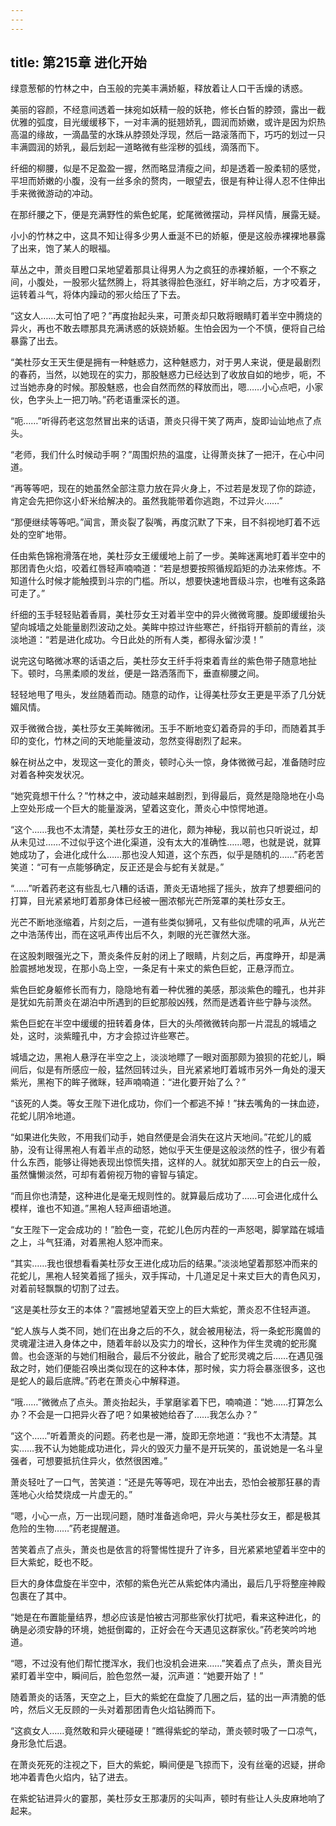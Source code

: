```yaml
---
---
---
```

title: 第215章 进化开始
---



绿意葱郁的竹林之中，白玉般的完美丰满娇躯，释放着让人口干舌燥的诱惑。

美丽的容颜，不经意间透着一抹宛如妖精一般的妖艳，修长白皙的脖颈，露出一截优雅的弧度，目光缓缓移下，一对丰满的挺翘娇乳，圆润而娇嫩，或许是因为炽热高温的缘故，一滴晶莹的水珠从脖颈处浮现，然后一路滚落而下，巧巧的划过一只丰满圆润的娇乳，最后划起一道略微有些淫秽的弧线，滴落而下。

纤细的柳腰，似是不足盈盈一握，然而略显清瘦之间，却是透着一股柔韧的感觉，平坦而娇嫩的小腹，没有一丝多余的赘肉，一眼望去，很是有种让得人忍不住伸出手来微微游动的冲动。

在那纤腰之下，便是充满野性的紫色蛇尾，蛇尾微微摆动，异样风情，展露无疑。

小小的竹林之中，这具不知让得多少男人垂涎不已的娇躯，便是这般赤裸裸地暴露了出来，饱了某人的眼福。

草丛之中，萧炎目瞪口呆地望着那具让得男人为之疯狂的赤裸娇躯，一个不察之间，小腹处，一股邪火猛然腾上，将其骇得脸色涨红，好半晌之后，方才咬着牙，运转着斗气，将体内躁动的邪火给压了下去。

“这女人……太可怕了吧？”再度抬起头来，可萧炎却只敢将眼睛盯着半空中腾烧的异火，再也不敢去瞟那具充满诱惑的妖娆娇躯。生怕会因为一个不慎，便将自己给暴露了出去。

“美杜莎女王天生便是拥有一种魅惑力，这种魅惑力，对于男人来说，便是最剧烈的春药，当然，以她现在的实力，那股魅惑力已经达到了收放自如的地步，呃，不过当她赤身的时候。那股魅惑，也会自然而然的释放而出，嗯……小心点吧，小家伙，色字头上一把刀呐。”药老语重深长的道。

“呃……”听得药老这忽然冒出来的话语，萧炎只得干笑了两声，旋即讪讪地点了点头。

“老师，我们什么时候动手啊？”周围炽热的温度，让得萧炎抹了一把汗，在心中问道。

“再等等吧，现在的她虽然全部注意力放在异火身上，不过若是发现了你的踪迹，肯定会先把你这小虾米给解决的。虽然我能带着你逃跑，不过异火……”

“那便继续等等吧。”闻言，萧炎裂了裂嘴，再度沉默了下来，目不斜视地盯着不远处的空旷地带。

任由紫色锦袍滑落在地，美杜莎女王缓缓地上前了一步。美眸迷离地盯着半空中的那团青色火焰，咬着红唇轻声喃喃道：“若是想要按照循规蹈矩的办法来修炼。不知道什么时候才能触摸到斗宗的门槛。所以，想要快速地晋级斗宗，也唯有这条路可走了。”

纤细的玉手轻轻贴着香肩，美杜莎女王对着半空中的异火微微弯腰。旋即缓缓抬头望向城墙之处能量剧烈波动之处。美眸中掠过许些寒芒，纤指锊开额前的青丝，淡淡地道：“若是进化成功。今日此处的所有人类，都得永留沙漠！”

说完这句略微冰寒的话语之后，美杜莎女王纤手将束着青丝的紫色带子随意地扯下。顿时，乌黑柔顺的发丝，便是一路洒落而下，垂直柳腰之间。

轻轻地甩了甩头，发丝随着而动。随意的动作，让得美杜莎女王更是平添了几分妩媚风情。

双手微微合拢，美杜莎女王美眸微闭。玉手不断地变幻着奇异的手印，而随着其手印的变化，竹林之间的天地能量波动，忽然变得剧烈了起来。

躲在树丛之中，发现这一变化的萧炎，顿时心头一惊，身体微微弓起，准备随时应对着各种突发状况。

“她究竟想干什么？”竹林之中，波动越来越剧烈，到得最后，竟然是隐隐地在小岛上空处形成一个巨大的能量漩涡，望着这变化，萧炎心中惊愕地道。

“这个……我也不太清楚，美杜莎女王的进化，颇为神秘，我以前也只听说过，却从未见过……不过似乎这个进化渠道，没有太大的准确性……嗯，也就是说，就算她成功了，会进化成什么……那也没人知道，这个东西，似乎是随机的……”药老苦笑道：“可有一点能够确定，反正还是会与蛇有关就是。”

“……”听着药老这有些乱七八糟的话语，萧炎无语地摇了摇头，放弃了想要细问的打算，目光紧紧地盯着那身体已经被一圈浓郁光芒所笼罩的美杜莎女王。

光芒不断地涨缩着，片刻之后，一道有些类似狮吼，又有些似虎啸的吼声，从光芒之中浩荡传出，而在这吼声传出后不久，刺眼的光芒骤然大涨。

在这股刺眼强光之下，萧炎条件反射的闭上了眼睛，片刻之后，再度睁开，却是满脸震撼地发现，在那小岛上空，一条足有十来丈的紫色巨蛇，正悬浮而立。

紫色巨蛇身躯修长而有力，隐隐地有着一种优雅的美感，那淡紫色的瞳孔，也并非是犹如先前萧炎在湖泊中所遇到的巨蛇那般凶残，然而是透着许些宁静与淡然。

紫色巨蛇在半空中缓缓的扭转着身体，巨大的头颅微微转向那一片混乱的城墙之处，这时，淡紫瞳孔中，方才会掠过许些寒芒。

城墙之边，黑袍人悬浮在半空之上，淡淡地瞟了一眼对面那颇为狼狈的花蛇儿，瞬间后，似是有所感应一般，猛然回转过头，目光紧紧地盯着城市另外一角处的漫天紫光，黑袍下的眸子微眯，轻声喃喃道：“进化要开始了么？”

“该死的人类。等女王陛下进化成功，你们一个都逃不掉！”抹去嘴角的一抹血迹，花蛇儿阴冷地道。

“如果进化失败，不用我们动手，她自然便是会消失在这片天地间。”花蛇儿的威胁，没有让得黑袍人有着半点的动怒，她似乎天生便是这般淡然的性子，很少有着什么东西，能够让得她表现出惊慌失措，这样的人。就犹如那天空上的白云一般，虽然慵懒淡然，可却有着俯视万物的睿智与镇定。

“而且你也清楚，这种进化是毫无规则性的。就算最后成功了……可会进化成什么模样，谁也不知道。”黑袍人轻声细语地道。

“女王陛下一定会成功的！”脸色一变，花蛇儿色厉内茬的一声怒喝，脚掌踏在城墙之上，斗气狂涌，对着黑袍人怒冲而来。

“其实……我也很想看看美杜莎女王进化成功后的结果。”淡淡地望着那怒冲而来的花蛇儿，黑袍人轻笑着摇了摇头，双手挥动，十几道足足十来丈巨大的青色风刃，对着前轻飘飘的切割了过去。

“这是美杜莎女王的本体？”震撼地望着天空上的巨大紫蛇，萧炎忍不住轻声道。

“蛇人族与人类不同，她们在出身之后的不久，就会被用秘法，将一条蛇形魔兽的灵魂灌注进入身体之中，随着年龄以及实力的增长，这种作为伴生灵魂的蛇形魔兽。也会逐渐的与她们相融合，最后不分彼此，融合了蛇形灵魂之后……在遇见强敌之时，她们便能召唤出类似现在的这种本体，那时候，实力将会暴涨很多，这也是蛇人的最后底牌。”药老在萧炎心中解释道。

“哦……”微微点了点头。萧炎抬起头，手掌磨挲着下巴，喃喃道：“她……打算怎么办？不会是一口把异火吞了吧？如果被她给吞了……我怎么办？”

“这个……”听着萧炎的问题。药老也是一滞，旋即无奈地道：“我也不太清楚。其实……我不认为她能成功进化，异火的毁灭力量不是开玩笑的，虽说她是一名斗皇强者，可想要抵抗住异火，依然很困难。”

萧炎轻吐了一口气，苦笑道：“还是先等等吧，现在冲出去，恐怕会被那狂暴的青莲地心火给焚烧成一片虚无的。”

“嗯，小心一点，万一出现问题，随时准备逃命吧，异火与美杜莎女王，都是极其危险的生物……”药老提醒道。

苦笑着点了点头，萧炎也是依言的将警惕性提升了许多，目光紧紧地望着半空中的巨大紫蛇，眨也不眨。

巨大的身体盘旋在半空中，浓郁的紫色光芒从紫蛇体内涌出，最后几乎将整座神殿包裹在了其中。

“她是在布置能量结界，想必应该是怕被古河那些家伙打扰吧，看来这种进化，的确是必须安静的环境，她挺倒霉的，正好会在今天遇见这群家伙。”药老笑吟吟地道。

“嗯，不过没有他们帮忙搅浑水，我们也没机会进来……”笑着点了点头，萧炎目光紧盯着半空中，瞬间后，脸色忽然一凝，沉声道：“她要开始了！”

随着萧炎的话落，天空之上，巨大的紫蛇在盘旋了几圈之后，猛的出一声清脆的低吟，然后义无反顾的一头对着那团青色火焰钻腾而下。

“这疯女人……竟然敢和异火硬碰硬！”瞧得紫蛇的举动，萧炎顿时吸了一口凉气，身形急忙后退。

在萧炎死死的注视之下，巨大的紫蛇，瞬间便是飞掠而下，没有丝毫的迟疑，拼命地冲着青色火焰内，钻了进去。

在紫蛇钻进异火的霎那，美杜莎女王那凄厉的尖叫声，顿时有些让人头皮麻地响了起来。